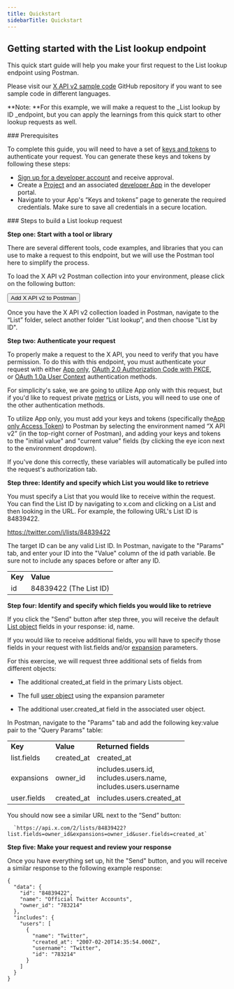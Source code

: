 ---
title: Quickstart
sidebarTitle: Quickstart
---


## Getting started with the List lookup endpoint


This quick start guide will help you make your first request to the List lookup endpoint using Postman.

Please visit our [X API v2 sample code](https://github.com/xdevplatform/Twitter-API-v2-sample-code) GitHub repository if you want to see sample code in different languages.

**Note: **For this example, we will make a request to the _List lookup by ID _endpoint, but you can apply the learnings from this quick start to other lookup requests as well.

<Note>
### Prerequisites

To complete this guide, you will need to have a set of [keys and tokens](/resources/fundamentals/authentication) to authenticate your request. You can generate these keys and tokens by following these steps:

* [Sign up for a developer account](https://developer.x.com/en/apply-for-access) and receive approval.
* Create a [Project](/resources/fundamentals/projects) and an associated [developer App](/resources/fundamentals/developer-apps) in the developer portal.
* Navigate to your App's “Keys and tokens” page to generate the required credentials. Make sure to save all credentials in a secure location.
</Note>
### Steps to build a List lookup request

**Step one: Start with a tool or library**

There are several different tools, code examples, and libraries that you can use to make a request to this endpoint, but we will use the Postman tool here to simplify the process.

To load the X API v2 Postman collection into your environment, please click on the following button:

<Button href="https://t.co/twitter-api-postman">
  Add X API v2 to Postman
</Button>


Once you have the X API v2 collection loaded in Postman, navigate to the “List” folder, select another folder “List lookup”, and then choose "List by ID".
 

**Step two: Authenticate your request**

To properly make a request to the X API, you need to verify that you have permission. To do this with this endpoint, you must authenticate your request with either [App only](/resources/fundamentals/authentication#app-only-authentication-and-oauth-2-0-bearer-token), [OAuth 2.0 Authorization Code with PKCE](resources/fundamentals/authentication#oauth-2-0-authorization-code-flow-with-pkce-2), or [OAuth 1.0a User Context](/resources/fundamentals/authentication) authentication methods.

For simplicity's sake, we are going to utilize App only with this request, but if you'd like to request private [metrics](/x-api/fundamentals/metrics) or Lists, you will need to use one of the other authentication methods. 

To utilize App only, you must add your keys and tokens (specifically the[App only Access Token](/resources/fundamentals/authentication#using-and-generating-an-app-only-bearer-token)) to Postman by selecting the environment named “X API v2” (in the top-right corner of Postman), and adding your keys and tokens to the "initial value" and "current value" fields (by clicking the eye icon next to the environment dropdown).

If you've done this correctly, these variables will automatically be pulled into the request's authorization tab.
 

**Step three: Identify and specify which List you would like to retrieve**

You must specify a List that you would like to receive within the request. You can find the List ID by navigating to x.com and clicking on a List and then looking in the URL. For example, the following URL's List ID is 84839422.

https://twitter.com/i/lists/84839422

The target ID can be any valid List ID. In Postman, navigate to the "Params" tab, and enter your ID into the "Value" column of the id path variable. Be sure not to include any spaces before or after any ID.

|     |     |
| :--- | :--- |
| **Key** | **Value** |
| id  | 84839422 (The List ID) |


**Step four: Identify and specify which fields you would like to retrieve**

If you click the "Send" button after step three, you will receive the default [List object](/x-api/fundamentals/data-dictionary#list) fields in your response: id, name.

If you would like to receive additional fields, you will have to specify those fields in your request with list.fields and/or [expansion](https://developer.twitter.com/en/docs/twitter-api/data-dictionary/introduction/expansions) parameters.

For this exercise, we will request three additional sets of fields from different objects:

* The additional created_at field in the primary Lists object.

* The full [user object](https://developer.twitter.com/en/docs/twitter-api/data-dictionary/object-model/user) using the expansion parameter

* The additional user.created_at field in the associated user object.


In Postman, navigate to the "Params" tab and add the following key:value pair to the "Query Params" table:

|     |     |     |
| :--- | :--- | :--- |
| **Key** | **Value** | **Returned fields** |
| list.fields | created_at | created_at |
| expansions | owner_id | includes.users.id,  <br/>includes.users.name,  <br/>includes.users.username |
| user.fields | created_at | includes.users.created_at |

You should now see a similar URL next to the “Send” button:

      `https://api.x.com/2/lists/84839422?list.fields=owner_id&expansions=owner_id&user.fields=created_at`


**Step five: Make your request and review your response**

Once you have everything set up, hit the "Send" button, and you will receive a similar response to the following example response:

```
{
  "data": {
    "id": "84839422",
    "name": "Official Twitter Accounts",
    "owner_id": "783214"
  },
  "includes": {
    "users": [
      {
        "name": "Twitter",
        "created_at": "2007-02-20T14:35:54.000Z",
        "username": "Twitter",
        "id": "783214"
      }
    ]
  }
}
```
